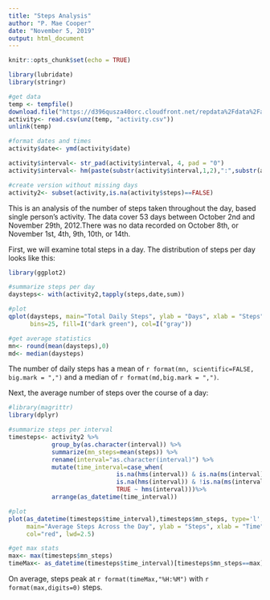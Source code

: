```yaml
---
title: "Steps Analysis"
author: "P. Mae Cooper"
date: "November 5, 2019"
output: html_document
---
```


```r
knitr::opts_chunk$set(echo = TRUE)
```


```r
library(lubridate)
library(stringr)

#get data
temp <- tempfile()
download.file("https://d396qusza40orc.cloudfront.net/repdata%2Fdata%2Factivity.zip",temp)
activity<- read.csv(unz(temp, "activity.csv"))
unlink(temp)

#format dates and times
activity$date<- ymd(activity$date)

activity$interval<- str_pad(activity$interval, 4, pad = "0")
activity$interval<- hm(paste(substr(activity$interval,1,2),":",substr(activity$interval,3,4)))

#create version without missing days
activity2<- subset(activity,is.na(activity$steps)==FALSE)
```
  
This is an analysis of the number of steps taken throughout the day, based single person's activity. The data cover 53 days between October 2nd and November 29th, 2012.There was no data recorded on October 8th, or November 1st, 4th, 9th, 10th, or 14th.  
  
First, we will examine total steps in a day. The distribution of steps per day looks like this:

```r
library(ggplot2)

#summarize steps per day
daysteps<- with(activity2,tapply(steps,date,sum))

#plot
qplot(daysteps, main="Total Daily Steps", ylab = "Days", xlab = "Steps",
      bins=25, fill=I("dark green"), col=I("gray"))

#get average statistics
mn<- round(mean(daysteps),0)
md<- median(daysteps)
```
  
The number of daily steps has a mean of `r format(mn, scientific=FALSE, big.mark = ",")` and a median of `r format(md,big.mark = ",")`.  
  
Next, the average number of steps over the course of a day:  
  
```r
#library(magrittr)
library(dplyr)

#summarize steps per interval
timesteps<- activity2 %>% 
            group_by(as.character(interval)) %>% 
            summarize(mn_steps=mean(steps)) %>% 
            rename(interval="as.character(interval)") %>%
            mutate(time_interval=case_when(
                              is.na(hms(interval)) & is.na(ms(interval)) ~ hms("00:00:00"),
                              is.na(hms(interval)) & !is.na(ms(interval)) ~ ms(interval),
                              TRUE ~ hms(interval)))%>%
            arrange(as_datetime(time_interval))

#plot
plot(as_datetime(timesteps$time_interval),timesteps$mn_steps, type='l',
     main="Average Steps Across the Day", ylab = "Steps", xlab = "Time",
     col="red", lwd=2.5)

#get max stats
max<- max(timesteps$mn_steps)
timeMax<- as_datetime(timesteps$time_interval)[timesteps$mn_steps==max]
```
  
On average, steps peak at `r format(timeMax,"%H:%M")` with `r format(max,digits=0)` steps.
